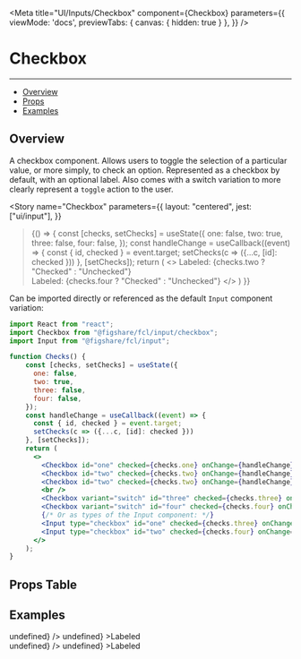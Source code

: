 
<Meta 
  title="UI/Inputs/Checkbox" 
  component={Checkbox} 
  parameters={{
    viewMode: 'docs',
    previewTabs: { 
      canvas: { hidden: true } 
     },
  }}
/>

# Checkbox
---
- [Overview](#overview)
- [Props](#props-table)
- [Examples](#examples)

## Overview

A checkbox component. Allows users to toggle the selection of a particular value, or more simply, to check an option.
Represented as a checkbox by default, with an optional label.
Also comes with a switch variation to more clearly represent a `toggle` action to the user.

<Story 
  name="Checkbox" 
  parameters={{
    layout: "centered",
    jest: ["ui/input"],
  }}
>{() => {
    const [checks, setChecks] = useState({
      one: false,
      two: true,
      three: false,
      four: false,
    });
    const handleChange = useCallback((event) => {
      const { id, checked } = event.target;
      setChecks(c => ({...c, [id]: checked }))
    }, [setChecks]);
    return (
      <>
        <Checkbox id="one" checked={checks.one} onChange={handleChange} />
        <Checkbox id="two" checked={checks.two} onChange={handleChange}>Labeled: {checks.two ? "Checked" : "Unchecked"}</Checkbox>
        <br />
        <Checkbox variant="switch" id="three" checked={checks.three} onChange={handleChange} />
        <Checkbox variant="switch" id="four" checked={checks.four} onChange={handleChange}>Labeled: {checks.four ? "Checked" : "Unchecked"}</Checkbox>
      </>
    )
  }}
</Story>

Can be imported directly or referenced as the default `Input` component variation:

```jsx
import React from "react";
import Checkbox from "@figshare/fcl/input/checkbox";
import Input from "@figshare/fcl/input";

function Checks() {
    const [checks, setChecks] = useState({
      one: false,
      two: true,
      three: false,
      four: false,
    });
    const handleChange = useCallback((event) => {
      const { id, checked } = event.target;
      setChecks(c => ({...c, [id]: checked }))
    }, [setChecks]);
    return (
      <>
        <Checkbox id="one" checked={checks.one} onChange={handleChange} />
        <Checkbox id="two" checked={checks.two} onChange={handleChange}>Labeled: {checks.two ? "Checked" : "Unchecked"}</Checkbox> <Checkbox id="one" checked={checks.one} onChange={handleChange} />
        <Checkbox id="two" checked={checks.two} onChange={handleChange}>Labeled: {checks.two ? "Checked" : "Unchecked"}</Checkbox>
        <br />
        <Checkbox variant="switch" id="three" checked={checks.three} onChange={handleChange} />
        <Checkbox variant="switch" id="four" checked={checks.four} onChange={handleChange}>Labeled: {checks.two ? "Checked" : "Unchecked"}</Checkbox>
        {/* Or as types of the Input component: */}
        <Input type="checkbox" id="one" checked={checks.three} onChange={handleChange} />
        <Input type="checkbox" id="two" checked={checks.four} onChange={handleChange}>Labeled: {checks.four ? "Checked" : "Unchecked"}</Input>
      </>
    );
}
```

## Props Table
<ArgsTable of={Checkbox} />

## Examples
<Canvas>
  <Checkbox id="one" checked={false} onChange={(event) => undefined} />
  <Checkbox id="two" checked={true} onChange={(event) => undefined} >Labeled</Checkbox>
  <br />
  <Checkbox variant="switch" id="three" checked={false} onChange={(event) => undefined} />
  <Checkbox variant="switch" id="four" checked={true} onChange={(event) => undefined} >Labeled</Checkbox>
</Canvas>